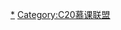 {{Navbox
|bodyclass  = 
|name       = C20慕课联盟
|title      = [[C20慕课联盟]]
|listclass  = hlist 
|titleclass = 
|image      = 
|above      = 
|group1     = 主办单位
|list1       =
* [[华东师范大学]]
|group2     = 高中成员
|list2      =
* [[清华大学附属中学]]
* [[福建省福州第一中学]]
* [[西北师范大学附属中学]]
* [[中山纪念中学]]
* [[贵阳市第一中学]]
* [[郑州外国语学校]]
* [[郑州市第二中学]]
* [[哈尔滨市第三中学]]
* [[长沙市长郡中学]]
* [[东北师范大学附属中学]]
* [[南京市金陵中学]]
* [[江苏省锡山高级中学]]
* [[辽宁省实验中学]]
* [[青岛第二中学]]
* [[山西大学附属中学]]
* [[运城中学]]
* [[西安交通大学附属中学]]
* [[成都市第七中学]]
* [[聚奎中学]]
* [[天津市耀华中学]]
* [[浙江省镇海中学]]
* [[浙江省杭州第二中学]]
* [[浙江省杭州学军中学]]
* [[华东师范大学第二附属中学]]
* [[上海交通大学附属中学]]
* [[上海市七宝中学]]
* [[上海市格致中学]]
* [[西南大学附属中学]]
* [[浙江省温州中学]]
* [[运城中学|山西省运城中学]]
* [[淄博实验中学|山东淄博实验中学]]
* [[柳州高级中学]]
* [[石河子第二中学|新疆石河子第二中学]]
* [[上海市建平中学]]
|group3     = 初中成员
|list3      =
* [[杭州育才中学]]
* [[大连市第三十五中学]]
* [[大连市第七十六中学]]
* [[北京市第三十五中学]]（初中部）
* [[北京市新英才学校]]
* [[常州市北郊初级中学]]
* [[常州市湖塘实验中学]]
* [[苏州市景范中学]]
* [[苏州市第三中学|苏州市平江中学]]
* [[镇江外国语学校]]
* [[扬州市江都区国际学校]]（初中部）
* [[郑州市第八中学]]
* [[同济大学第二附属中学]]
* [[上海市风华初级中学]]
* [[上海市育才初级中学]]
* [[上海市怒江中学]]
* [[上海市文来中学（初中部）]]
* [[绍兴市元培中学]]
* [[温州市第二中学]]
* [[莒南县第七中学]]
* [[青岛经济技术开发区实验初中]]
* [[济南市第五中学]]
* [[山东师范大学第二附属中学]]
* [[成都市第七中学]]（初中部）
* [[成都七中育才学校]]
* [[深圳市南山实验学校麒麟中学]]
* [[乌鲁木齐市第十三中学]]
* [[长沙市长郡双语实验中学]]
* [[镇江市外国语学校]]
* [[郑州市第五十二中学]]
* [[郑州市第五十七中学]]
* [[珠海市第八中学]]
* [[南宁市第十四中学]]
* [[昆明外国语学校]]
* [[银川市第十八中学]]
* [[长郡双语实验中学]]
* [[信阳市羊山中学]]
* [[北京市第七十一中学]]
* [[上海市卢湾中学]]
* [[上海民办建平远翔学校]]
* [[上海市民办风范中学]]
* [[东莞市翰林实验学校]]
* [[常州市田家炳初级中学]]
* [[哈尔滨市第四十一中学]]
* [[昆明市外国语学校]]
* [[山东大学附属中学]]
* [[章丘市实验中学]]

|group4     = 小学成员
|list4      =
* [[华东师范大学附属小学]]
* [[上海师范大学附属外国语小学]]
* [[金山区第二实验小学]]
* [[卢湾第一中心小学]]
* [[大宁国际小学]]
* [[第二师范学校附属小学]]
* [[上海市民办丽英小学]]
* [[辅成教育集团辅成小学]]
* [[宁波市实验小学]]
* [[杭州市天长小学]]
* [[泰州市高港实验小学]]
* [[南京市游府西街小学]]
* [[苏州国际外语学校]]
* [[连云港市灌云实验小学]]
* [[扬州市江都区国际学校]]（小学部）
* [[江阴市华士实验小学]]
* [[常州市武进湖塘中心桥小学]]
* [[济南市文化东路小学]]
* [[青岛市实验小学]]
* [[山东师范大学附属小学]]
* [[青岛经济技术开发区珠江路小学]]
* [[郑州市伊和路小学]]
* [[南昌市红谷滩育新分校]]
* [[深圳市南山实验学校]]（小学部）
* [[中山市实验小学]]
* [[珠海市香洲区实验学校]]
* [[辽宁省实验学校]]
* [[都江堰市北街小学]]
* [[泡桐树小学|成都市泡桐树小学]]（天府校区）
* [[成都市红专西路小学]]
* [[北京新英才学校]]（小学部）
* [[郴州第九完全小学]]

|group5     = 教育局
|list5      =
* [[上海市静安区教育局]]
* [[广州市教育局]]
* [[苏州市教育局]]
* [[贵阳市教育局]]
* [[佳木斯市教育局]]
* [[沈阳市教育局]]
* [[乌鲁木齐市教育局]]
* [[西安市教育局]]
* [[长春市教育局]]
* [[长沙市教育局]]
* [[青岛市教育局]]
* [[合肥市教育局]]
* [[温州市教育局]]
* [[三亚市教育局]]
* [[银川市教育局]]
* [[济南市历下区教育局]]
}}<noinclude>
[[Category:中国教育模板|*]]
</noinclude>
[[Category:C20慕课联盟]]
